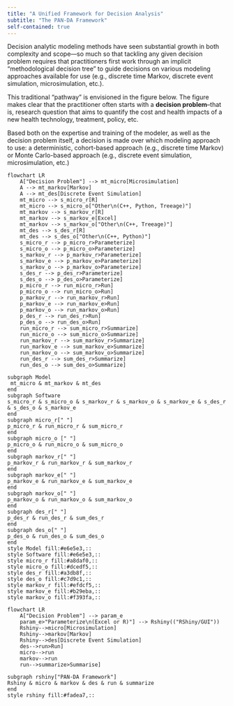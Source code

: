 ```yaml
---
title: "A Unified Framework for Decision Analysis"
subtitle: "The PAN-DA Framework"
self-contained: true
---
```


Decision analytic modeling methods have seen substantial growth in both complexity and scope---so much so that tackling any given decision problem requires that practitioners first work through an implicit "methodological decision tree" to guide decisions on various modeling approaches available for use (e.g., discrete time Markov, discrete event simulation, microsimulation, etc.).

This traditional "pathway" is envisioned in the figure below. The figure makes clear that the practitioner often starts with a **decision problem**--that is, research question that aims to quantify the cost and health impacts of a new health technology, treatment, policy, etc.

Based both on the expertise and training of the modeler, as well as the decision problem itself, a decision is made over which modeling approach to use: a deterministic, cohort-based approach (e.g., discrete time Markov) or Monte Carlo-based approach (e.g., discrete event simulation, microsimulation, etc.)

```mermaid

flowchart LR
    A["Decision Problem"] --> mt_micro[Microsimulation]
    A --> mt_markov[Markov]
    A --> mt_des[Discrete Event Simulation]
    mt_micro --> s_micro_r[R]
    mt_micro --> s_micro_o["Other\n(C++, Python, Treeage)"]
    mt_markov --> s_markov_r[R]
    mt_markov --> s_markov_e[Excel]
    mt_markov --> s_markov_o["Other\n(C++, Treeage)"]
    mt_des --> s_des_r[R]
    mt_des --> s_des_o["Other\n(C++, Python)"]
    s_micro_r --> p_micro_r>Parameterize]
    s_micro_o --> p_micro_o>Parameterize]
    s_markov_r --> p_markov_r>Parameterize]
    s_markov_e --> p_markov_e>Parameterize]
    s_markov_o --> p_markov_o>Parameterize]
    s_des_r --> p_des_r>Parameterize]
    s_des_o --> p_des_o>Parameterize]
    p_micro_r --> run_micro_r>Run]
    p_micro_o --> run_micro_o>Run]
    p_markov_r --> run_markov_r>Run]
    p_markov_e --> run_markov_e>Run]
    p_markov_o --> run_markov_o>Run]
    p_des_r --> run_des_r>Run]
    p_des_o --> run_des_o>Run]
    run_micro_r --> sum_micro_r>Summarize]
    run_micro_o --> sum_micro_o>Summarize]
    run_markov_r --> sum_markov_r>Summarize]
    run_markov_e --> sum_markov_e>Summarize]
    run_markov_o --> sum_markov_o>Summarize]
    run_des_r --> sum_des_r>Summarize]
    run_des_o --> sum_des_o>Summarize]

subgraph Model
 mt_micro & mt_markov & mt_des
end
subgraph Software
s_micro_r & s_micro_o & s_markov_r & s_markov_o & s_markov_e & s_des_r & s_des_o & s_markov_e
end
subgraph micro_r[" "]
p_micro_r & run_micro_r & sum_micro_r
end
subgraph micro_o [" "]
p_micro_o & run_micro_o & sum_micro_o
end
subgraph markov_r[" "]
p_markov_r & run_markov_r & sum_markov_r
end
subgraph markov_e[" "]
p_markov_e & run_markov_e & sum_markov_e
end
subgraph markov_o[" "]
p_markov_o & run_markov_o & sum_markov_o
end
subgraph des_r[" "]
p_des_r & run_des_r & sum_des_r
end
subgraph des_o[" "]
p_des_o & run_des_o & sum_des_o
end   
style Model fill:#e6e5e3,::
style Software fill:#e6e5e3,::
style micro_r fill:#a8daf0,::
style micro_o fill:#dcedf5,::
style des_r fill:#a3db8f,::
style des_o fill:#c7d9c1,::
style markov_r fill:#efdcf5,::
style markov_e fill:#b29eba,::
style markov_o fill:#f393fa,::

```

```mermaid
flowchart LR
    A["Decision Problem"] --> param_e
    param_e>"Parameterize\n(Excel or R)"] --> Rshiny(("RShiny/GUI"))
    Rshiny-->micro[Microsimulation]
    Rshiny-->markov[Markov]
    Rshiny-->des[Discrete Event Simulation]
    des-->run>Run]
    micro-->run
    markov-->run
    run-->summarize>Summarise]

subgraph rshiny["PAN-DA Framework"]
Rshiny & micro & markov & des & run & summarize
end
style rshiny fill:#fadea7,::
```
